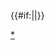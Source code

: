 {{Navbox
|state = {{{state|autocollapse}}}
|name = 十六國成漢及秦國皇后
|title = [[五胡十六国|十六國成漢及秦國]][[中國皇后及妃嬪列表#成漢|皇后及王后]]（附追封皇后、皇太后）
| style = width:650px; background:#CCCC4D
| group1 = 成漢皇后
| list1 = 
 {{Navbox|child
 |evenodd = swap
 | group1 = [[李雄 (十六國)|成武帝]]
 | list1 = [[任皇后|皇后任氏]]
 | group2 = [[李期|成幽公]]
 | list2 = [[阎皇后 (李期之妻)|皇后閻氏]]<sup>#</sup>
 | group3 = [[李寿|汉昭文帝]]
 | list3 = [[阎皇后 (李寿之妻)|皇后閻氏]]
 | group4 = [[李势|汉末主]]
 | list4 = [[李皇后 (李势)|皇后李氏]]
}}
| group2 = 前秦皇后
| list2 = 
 {{Navbox|child
 |evenodd = swap
 | group1 = [[苻健|景明帝]]
 | list1 = [[明德强皇后|明德皇后強氏]]
 | group2 = [[苻生|厲王]]
 | list2 = [[梁皇后 (前秦)|皇后梁氏]]<sup>#</sup>
 | group3 = [[苻坚|宣昭帝]]
 | list3 = [[苟皇后|皇后苟氏]]
 | group4 = [[苻丕|哀平帝]]
 | list4 = [[杨皇后 (前秦)|皇后楊氏]]
 | group5 = [[苻登|高帝]]
 | list5 = [[毛皇后 (前秦)|皇后毛氏]] - [[李皇后 (前秦)|皇后李氏]]
 }}
| group3 = 後秦皇后
| list3 = 
 {{Navbox|child
 |evenodd = swap
 | group1 = [[姚苌|武昭帝]]
 | list1 = [[虵皇后|皇后虵氏]]
 | group2 = [[姚兴|文桓帝]]
 | list2 = [[张皇后 (后秦)|皇后張氏]] - [[齐皇后|皇后齊氏]]
 | group3 = [[姚泓|末主]]
 | list3 = [[姚泓皇后|皇后某氏]]
 }}
| group4 = 西秦王后
| list4 = 
 {{Navbox|child
 |evenodd = swap
 | group1 = [[乞伏乾歸|武元王]]
 | list1 = [[边王后|王后邊氏]]<sup>~</sup> - [[苻王后|王后苻氏]]<sup>#</sup>
 | group2 = [[乞伏熾磐|文昭王]]
 | list2 = [[秃发王后|王后秃发氏]]<sup>#</sup>
 | group3 = [[乞伏暮末|末王]]
 | list3 = [[梁王后|王后梁氏]]
 }}
| group5 = 追封及尊封皇后
| list5 = 
 {{Navbox|child
 |evenodd = swap
 | group1 = [[李特|成景帝]]
 | list1 = [[羅皇太后|太皇后羅氏]]
 | group2 = [[李骧 (成汉)|汉献帝]]
 | list2 = [[昝夫人|皇太后昝氏]]
 | group3 = [[苻洪|前秦惠武帝]]
 | list3 = [[姜夫人|皇太后姜氏]]
 | group4 = [[苻雄|前秦文桓帝]]
 | list4 = [[苟夫人|文德太后苟氏]]
 | group5 = [[姚弋仲|后秦景元帝]]
 | list5 = [[德皇后 (后秦)|德皇后某氏]]
 | group6 = [[姚苌|后秦武昭帝]]
 | list6 = [[孫太后 (姚萇)|皇太后孫氏]]
 }}
| group6 = 其他皇帝生母<br />（列出帝王为子）
| list6 = 
 {{Navbox|child
 |evenodd = swap
 | group1 = [[李期|成幽公]]
 | list1 = [[冉宫人|宫人冉氏]]
 | group2 = [[李势|汉末主]]
 | list2 = [[李宫人 (成汉)|宫人李氏]]
 }}
|below = 注：<sup>#</sup>者为（未亡国时）被废、（其夫称帝前）离婚或身后被剥夺皇后资格。<sup>~</sup>者为被废后重新得到承认。
|}}<includeonly>{{#if:{{{1|}}}||}}</includeonly><noinclude>
[[Category:中国皇后列表模板|{{PAGENAME}}]]
[[Category:十六国皇后|*]]
</noinclude>